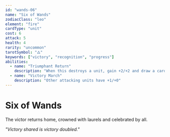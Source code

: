 ```yaml
---
id: "wands-06"
name: "Six of Wands"
zodiacClass: "leo"
element: "fire"
cardType: "unit"
cost: 6
attack: 5
health: 4
rarity: "uncommon"
tarotSymbol: "🜂"
keywords: ["victory", "recognition", "progress"]
abilities:
  - name: "Triumphant Return"
    description: "When this destroys a unit, gain +2/+2 and draw a card"
  - name: "Victory March"
    description: "Other attacking units have +1/+0"
---
```


# Six of Wands

The victor returns home, crowned with laurels and celebrated by all.

*"Victory shared is victory doubled."*